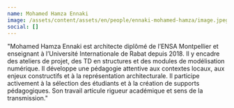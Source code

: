 ```yaml
---
name: Mohamed Hamza Ennaki
image: /assets/content/assets/en/people/ennaki-mohamed-hamza/image.jpeg
social: []
---
```

"Mohamed Hamza Ennaki est architecte diplômé de l’ENSA Montpellier et enseignant à l’Université Internationale de Rabat depuis 2018. Il y encadre des ateliers de projet, des TD en structures et des modules de modélisation numérique. Il développe une pédagogie attentive aux contextes locaux, aux enjeux constructifs et à la représentation architecturale. Il participe activement à la sélection des étudiants et à la création de supports pédagogiques. Son travail articule rigueur académique et sens de la transmission."
